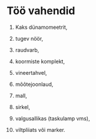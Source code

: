 # Töö vahendid

1. Kaks dünamomeetrit,

2. tugev nöör,

3. raudvarb,

4. koormiste komplekt,

5. vineertahvel,

6. mõõtejoonlaud,

7. mall,

8. sirkel,

9. valgusallikas (taskulamp vms),

10. viltpliiats või marker.
